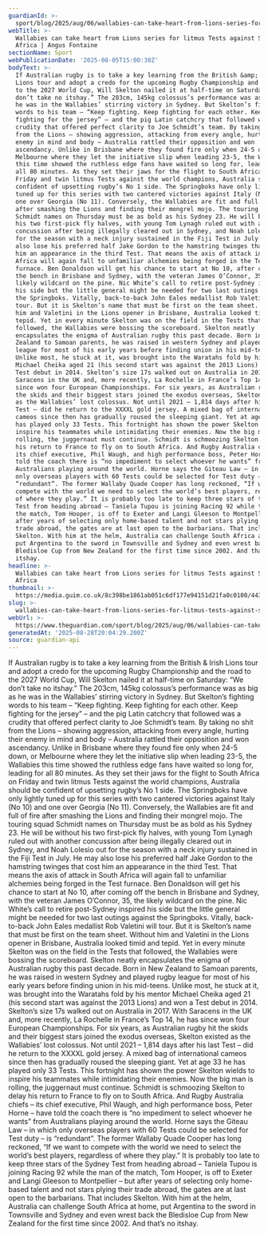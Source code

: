 ```yaml
---
guardianId: >-
  sport/blog/2025/aug/06/wallabies-can-take-heart-from-lions-series-for-litmus-tests-against-south-africa
webTitle: >-
  Wallabies can take heart from Lions series for litmus Tests against South
  Africa | Angus Fontaine
sectionName: Sport
webPublicationDate: '2025-08-05T15:00:30Z'
bodyText: >-
  If Australian rugby is to take a key learning from the British &amp; Irish
  Lions tour and adopt a credo for the upcoming Rugby Championship and the road
  to the 2027 World Cup, Will Skelton nailed it at half-time on Saturday: “We
  don’t take no itshay.” The 203cm, 145kg colossus’s performance was as big as
  he was in the Wallabies’ stirring victory in Sydney. But Skelton’s fighting
  words to his team – “Keep fighting. Keep fighting for each other. Keep
  fighting for the jersey” – and the pig Latin catchcry that followed was a
  crudity that offered perfect clarity to Joe Schmidt’s team. By taking no shit
  from the Lions – showing aggression, attacking from every angle, hurting their
  enemy in mind and body – Australia rattled their opposition and won
  ascendancy. Unlike in Brisbane where they found fire only when 24-5 down, or
  Melbourne where they let the initiative slip when leading 23-5, the Wallabies
  this time showed the ruthless edge fans have waited so long for, leading for
  all 80 minutes. As they set their jaws for the flight to South Africa on
  Friday and twin litmus Tests against the world champions, Australia should be
  confident of upsetting rugby’s No 1 side. The Springboks have only lightly
  tuned up for this series with two cantered victories against Italy (No 10) and
  one over Georgia (No 11). Conversely, the Wallabies are fit and full of fire
  after smashing the Lions and finding their mongrel mojo. The touring squad
  Schmidt names on Thursday must be as bold as his Sydney 23. He will be without
  his two first-pick fly halves, with young Tom Lynagh ruled out with another
  concussion after being illegally cleared out in Sydney, and Noah Lolesio out
  for the season with a neck injury sustained in the Fiji Test in July. He may
  also lose his preferred half Jake Gordon to the hamstring twinges that cost
  him an appearance in the third Test. That means the axis of attack in South
  Africa will again fall to unfamiliar alchemies being forged in the Test
  furnace. Ben Donaldson will get his chance to start at No 10, after coming off
  the bench in Brisbane and Sydney, with the veteran James O’Connor, 35, the
  likely wildcard on the pine. Nic White’s call to retire post-Sydney inspired
  his side but the little general might be needed for two last outings against
  the Springboks. Vitally, back-to-back John Eales medallist Rob Valetini will
  tour. But it is Skelton’s name that must be first on the team sheet. Without
  him and Valetini in the Lions opener in Brisbane, Australia looked timid and
  tepid. Yet in every minute Skelton was on the field in the Tests that
  followed, the Wallabies were bossing the scoreboard. Skelton neatly
  encapsulates the enigma of Australian rugby this past decade. Born in New
  Zealand to Samoan parents, he was raised in western Sydney and played rugby
  league for most of his early years before finding union in his mid-teens.
  Unlike most, he stuck at it, was brought into the Waratahs fold by his mentor
  Michael Cheika aged 21 (his second start was against the 2013 Lions) and won a
  Test debut in 2014. Skelton’s size 17s walked out on Australia in 2017. With
  Saracens in the UK and, more recently, La Rochelle in France’s Top 14, he has
  since won four European Championships. For six years, as Australian rugby hit
  the skids and their biggest stars joined the exodus overseas, Skelton existed
  as the Wallabies’ lost colossus. Not until 2021 – 1,814 days after his last
  Test – did he return to the XXXXL gold jersey. A mixed bag of international
  cameos since then has gradually roused the sleeping giant. Yet at age 33 he
  has played only 33 Tests. This fortnight has shown the power Skelton wields to
  inspire his teammates while intimidating their enemies. Now the big man is
  rolling, the juggernaut must continue. Schmidt is schmoozing Skelton to delay
  his return to France to fly on to South Africa. And Rugby Australia chiefs –
  its chief executive, Phil Waugh, and high performance boss, Peter Horne – have
  told the coach there is “no impediment to select whoever he wants” from
  Australians playing around the world. Horne says the Giteau Law – in which
  only overseas players with 60 Tests could be selected for Test duty – is
  “redundant”. The former Wallaby Quade Cooper has long reckoned, “If we want to
  compete with the world we need to select the world’s best players, regardless
  of where they play.” It is probably too late to keep three stars of the Sydney
  Test from heading abroad – Taniela Tupou is joining Racing 92 while the man of
  the match, Tom Hooper, is off to Exeter and Langi Gleeson to Montpellier – but
  after years of selecting only home-based talent and not stars plying their
  trade abroad, the gates are at last open to the barbarians. That includes
  Skelton. With him at the helm, Australia can challenge South Africa at home,
  put Argentina to the sword in Townsville and Sydney and even wrest back the
  Bledisloe Cup from New Zealand for the first time since 2002. And that’s no
  itshay.
headline: >-
  Wallabies can take heart from Lions series for litmus Tests against South
  Africa
thumbnail: >-
  https://media.guim.co.uk/8c398be1861ab051c6df177e94151d21fa0c0100/443_0_3672_2939/500.jpg
slug: >-
  wallabies-can-take-heart-from-lions-series-for-litmus-tests-against-south-africa-or-angus-fontaine
webUrl: >-
  https://www.theguardian.com/sport/blog/2025/aug/06/wallabies-can-take-heart-from-lions-series-for-litmus-tests-against-south-africa
generatedAt: '2025-08-28T20:04:29.200Z'
source: guardian-api
---
```

If Australian rugby is to take a key learning from the British &amp; Irish Lions tour and adopt a credo for the upcoming Rugby Championship and the road to the 2027 World Cup, Will Skelton nailed it at half-time on Saturday: “We don’t take no itshay.” The 203cm, 145kg colossus’s performance was as big as he was in the Wallabies’ stirring victory in Sydney. But Skelton’s fighting words to his team – “Keep fighting. Keep fighting for each other. Keep fighting for the jersey” – and the pig Latin catchcry that followed was a crudity that offered perfect clarity to Joe Schmidt’s team. By taking no shit from the Lions – showing aggression, attacking from every angle, hurting their enemy in mind and body – Australia rattled their opposition and won ascendancy. Unlike in Brisbane where they found fire only when 24-5 down, or Melbourne where they let the initiative slip when leading 23-5, the Wallabies this time showed the ruthless edge fans have waited so long for, leading for all 80 minutes. As they set their jaws for the flight to South Africa on Friday and twin litmus Tests against the world champions, Australia should be confident of upsetting rugby’s No 1 side. The Springboks have only lightly tuned up for this series with two cantered victories against Italy (No 10) and one over Georgia (No 11). Conversely, the Wallabies are fit and full of fire after smashing the Lions and finding their mongrel mojo. The touring squad Schmidt names on Thursday must be as bold as his Sydney 23. He will be without his two first-pick fly halves, with young Tom Lynagh ruled out with another concussion after being illegally cleared out in Sydney, and Noah Lolesio out for the season with a neck injury sustained in the Fiji Test in July. He may also lose his preferred half Jake Gordon to the hamstring twinges that cost him an appearance in the third Test. That means the axis of attack in South Africa will again fall to unfamiliar alchemies being forged in the Test furnace. Ben Donaldson will get his chance to start at No 10, after coming off the bench in Brisbane and Sydney, with the veteran James O’Connor, 35, the likely wildcard on the pine. Nic White’s call to retire post-Sydney inspired his side but the little general might be needed for two last outings against the Springboks. Vitally, back-to-back John Eales medallist Rob Valetini will tour. But it is Skelton’s name that must be first on the team sheet. Without him and Valetini in the Lions opener in Brisbane, Australia looked timid and tepid. Yet in every minute Skelton was on the field in the Tests that followed, the Wallabies were bossing the scoreboard. Skelton neatly encapsulates the enigma of Australian rugby this past decade. Born in New Zealand to Samoan parents, he was raised in western Sydney and played rugby league for most of his early years before finding union in his mid-teens. Unlike most, he stuck at it, was brought into the Waratahs fold by his mentor Michael Cheika aged 21 (his second start was against the 2013 Lions) and won a Test debut in 2014. Skelton’s size 17s walked out on Australia in 2017. With Saracens in the UK and, more recently, La Rochelle in France’s Top 14, he has since won four European Championships. For six years, as Australian rugby hit the skids and their biggest stars joined the exodus overseas, Skelton existed as the Wallabies’ lost colossus. Not until 2021 – 1,814 days after his last Test – did he return to the XXXXL gold jersey. A mixed bag of international cameos since then has gradually roused the sleeping giant. Yet at age 33 he has played only 33 Tests. This fortnight has shown the power Skelton wields to inspire his teammates while intimidating their enemies. Now the big man is rolling, the juggernaut must continue. Schmidt is schmoozing Skelton to delay his return to France to fly on to South Africa. And Rugby Australia chiefs – its chief executive, Phil Waugh, and high performance boss, Peter Horne – have told the coach there is “no impediment to select whoever he wants” from Australians playing around the world. Horne says the Giteau Law – in which only overseas players with 60 Tests could be selected for Test duty – is “redundant”. The former Wallaby Quade Cooper has long reckoned, “If we want to compete with the world we need to select the world’s best players, regardless of where they play.” It is probably too late to keep three stars of the Sydney Test from heading abroad – Taniela Tupou is joining Racing 92 while the man of the match, Tom Hooper, is off to Exeter and Langi Gleeson to Montpellier – but after years of selecting only home-based talent and not stars plying their trade abroad, the gates are at last open to the barbarians. That includes Skelton. With him at the helm, Australia can challenge South Africa at home, put Argentina to the sword in Townsville and Sydney and even wrest back the Bledisloe Cup from New Zealand for the first time since 2002. And that’s no itshay.
